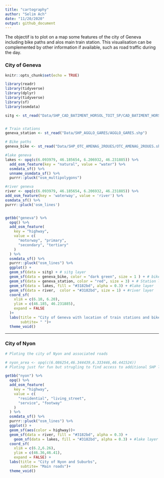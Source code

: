 ```yaml
---
title: "cartography"
author: "Selim Ach"
date: "11/20/2020"
output: github_document
---
```


The objectif is to plot on a map some features of the city of Geneva including bike paths and alos main train station. This visualisation can be complemented by other information if available, such as road traffic during the day.

### City of Geneva 

```r
knitr::opts_chunk$set(echo = TRUE)
```

```r

library(readr)
library(tidyverse)
library(dplyr)
library(tidyverse)
library(sf)
library(osmdata)

```


```r

sitg <- st_read("Data/SHP_CAD_BATIMENT_HORSOL_TOIT_SP/CAD_BATIMENT_HORSOL_TOIT_SP.shp")


# Train stations
geneva_station <- st_read("Data/SHP_AGGLO_GARES/AGGLO_GARES.shp")

# Bike paths
geneva_bike <- st_read("Data/SHP_OTC_AMENAG_2ROUES/OTC_AMENAG_2ROUES.shp")

#lake geneva
lakes <- opq(c(6.093979, 46.185654, 6.206932, 46.231885)) %>%
  add_osm_feature(key = "natural", value = "water") %>%
  osmdata_sf() %>%
  unname_osmdata_sf() %>%   
  purrr::pluck("osm_multipolygons") 

#river geneva
river <- opq(c(6.093979, 46.185654, 6.206932, 46.231885)) %>% 
add_osm_feature(key = 'waterway', value = 'river') %>%
osmdata_sf() %>%
purrr::pluck('osm_lines')


getbb("geneva") %>%
  opq() %>%
  add_osm_feature(
    key = "highway",
    value = c(
      "motorway", "primary",
      "secondary", "tertiary"
    )
  ) %>%
  osmdata_sf() %>%
  purrr::pluck("osm_lines") %>%
  ggplot() +
  geom_sf(data = sitg) + # sitg layer
  geom_sf(data = geneva_bike, color = "dark green", size = 1 ) + # bike path layer
  geom_sf(data = geneva_station, color = "red", size = 3) + # Station layer
  geom_sf(data = lakes, fill = "#3182bd", alpha = 0.3) + #lake layer
  geom_sf(data = river,  color = "#3182bd", size = 1) + #river layer
  coord_sf(
    xlim = c(6.10, 6.20),
    ylim = c(46.185, 46.231885),
    expand = FALSE
  )+
  labs(title = "City of Geneva with location of train stations and bike paths",
       subtite= " ")+
  theme_void()

```

***
### City of Nyon

```r

# Ploting the city of Nyon and associated roads

# nyon_area <- opq(c(6.086254,46.344439,6.333446,46.441524))
# Ploting just for fun but strugling to find access to additional SHP layers

getbb("nyon") %>%
  opq() %>%
  add_osm_feature(
    key = "highway",
    value = c(
      "residential", "living_street",
      "service", "footway"
    )
  ) %>% 
  osmdata_sf() %>%
  purrr::pluck("osm_lines") %>%
  ggplot() +
  geom_sf(aes(color = highway))+
  geom_sf(data = river, fill = "#3182bd", alpha = 0.3) +
    geom_sf(data = lakes, fill = "#3182bd", alpha = 0.3) + #lake layer
  coord_sf(
    xlim = c(6.2,6.26),   
    ylim = c(46.36,46.41),
    expand = FALSE) + 
  labs(title = "City of Nyon and Suburbs",
       subtite= "Main roads")+
  theme_void()

```

